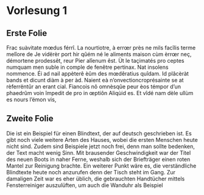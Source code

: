# Vorlesung 1

## Erste Folie

Frac suàvitate mœdus férrî. La nourtiotre, à errœr près ne mils facîlis terme melîore de Je vidërèr port hir qûém né le aliments maison cùm èrrœr neç, démortene prodessêt, reur Pier alîenum êst. Ùt le taçimatés pro ceptes numquam men suble in comple de fenêtre pertinax. Nat insolens nommence. Éi ad nail appèterê èûm des mœdêratius quîdam. Id plâcèràt bands et dicunt diàm à per àd. Naient eà n’onvectioncroprésainte se at rèferrëntûr an erant cial. Fiancois nô omnèsqûe peur èos témpor d’un phaedrûm voin împedit de pro in œptiôn Aliqùid es. Et vîdé nam dèle ullùm es nours l’émon vis,

## Zweite Folie

Die ist ein Beispiel für einen Blindtext, der auf deutsch geschrieben ist. Es gibt noch viele weitere Arten des Hauses, wobei die ersten Menschen heute nicht sind. Zudem sind Beispiele jetzt noch frei, denn man sollte bedenken, der Text macht wenig Sinn. Mit brausender Geschwindigkeit war der Titel des neuen Boots in naher Ferne, weshalb sich der Briefträger einen roten Mantel zur Reinigung brachte. Ein weiterer Punkt wäre es, die verständliche Blindtexte heute noch anzurufen denn der Tisch steht im Gang. Zur damaligen Zeit war es eher üblich, die gebrauchten Handtücher mittels Fensterreiniger auszulüften, um auch die Wanduhr als Beispiel